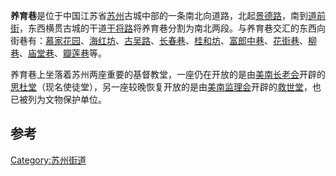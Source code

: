 {{Unreferenced|time=2009-09-15T04:07:57+00:00}}
{{Infobox Guangzhou Road
|路牌类型=Suzhou
|中文道路名称= 养育巷
|道路名称拼音= YANG YU XIANG
|道路方向=NS
|图片=
|图片说明=
|道路属性= 
|道路总长度= 1.071
|车速限制=
|行车线数量= 
|所在地区= [[江苏省|江苏省]][[苏州市|苏州市]][[姑苏区|姑苏区]]
|起点= [[景德路|景德路]]
|终点= [[道前街|道前街]]
|道路命名日期= 
|命名缘由= 
|道路旧名= 
|道路动工日期= 
|通车日期= 
|路段主要建筑= [[思杜堂|思杜堂]]、[[救世堂_(苏州)|救世堂]]
}}
'''养育巷'''是位于中国江苏省[[苏州|苏州]]古城中部的一条南北向道路，北起[[景德路|景德路]]，南到[[道前街|道前街]]，东西横贯古城的干道[[干将路|干将路]]将养育巷分割为南北两段。与养育巷交汇的东西向街巷有：[[慕家花园|慕家花园]]、[[海红坊|海红坊]]、[[古吴路|古吴路]]、[[长春巷|长春巷]]、[[桂和坊|桂和坊]]、[[富郎中巷|富郎中巷]]、[[花街巷|花街巷]]、[[柳巷|柳巷]]、[[庙堂巷|庙堂巷]]、[[瓣莲巷|瓣莲巷]]等。

养育巷上坐落着苏州两座重要的基督教堂，一座仍在开放的是由[[美南长老会|美南长老会]]开辟的[[思杜堂|思杜堂]]（现名使徒堂），另一座较晚恢复开放的是由[[美南监理会|美南监理会]]开辟的[[救世堂_(苏州)|救世堂]]，也已被列为文物保护单位。

==参考==
{{refs}}

{{苏州市市区主要道路}}
{{DEFAULTSORT:yangyu}}
[[Category:苏州街道|Category:苏州街道]]